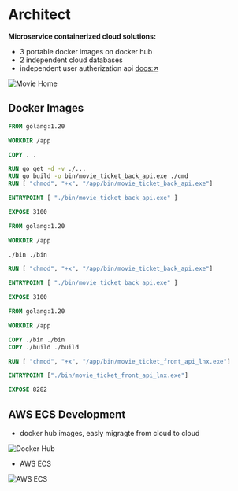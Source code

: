 # Architect

**Microservice containerized cloud solutions:**

- 3 portable docker images on docker hub
- 2 independent cloud databases
- independent user autherization api [docs:↗](https://user-auth-docs.vercel.app/)

![Movie Home](/movieDoc.jpg)

## Docker Images

```Dockerfile filename="Dockerfile(local)" {5} copy
FROM golang:1.20

WORKDIR /app

COPY . .

RUN go get -d -v ./...
RUN go build -o bin/movie_ticket_back_api.exe ./cmd
RUN [ "chmod", "+x", "/app/bin/movie_ticket_back_api.exe"]

ENTRYPOINT [ "./bin/movie_ticket_back_api.exe" ]

EXPOSE 3100
```

```Dockerfile filename="Dockerfile(remote) prebuild excutable binary" {5} copy
FROM golang:1.20

WORKDIR /app

./bin ./bin

RUN [ "chmod", "+x", "/app/bin/movie_ticket_back_api.exe"]

ENTRYPOINT [ "./bin/movie_ticket_back_api.exe" ]

EXPOSE 3100
```

```Dockerfile filename="Dockerfile(front remote)" {5} copy
FROM golang:1.20

WORKDIR /app

COPY ./bin ./bin
COPY ./build ./build

RUN [ "chmod", "+x", "/app/bin/movie_ticket_front_api_lnx.exe"]

ENTRYPOINT ["./bin/movie_ticket_front_api_lnx.exe"]

EXPOSE 8282
```

## AWS ECS Development

- docker hub images, easly migragte from cloud to cloud

![Docker Hub](/docker_hub.png)

- AWS ECS

![AWS ECS](/aws_ecs.png)
